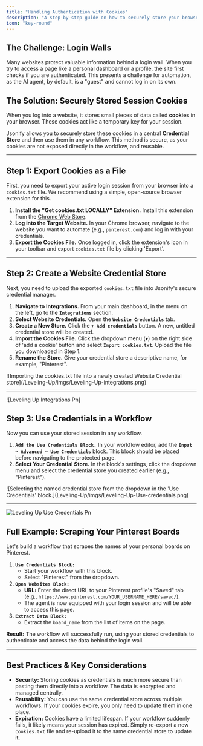 ```yaml
---
title: "Handling Authentication with Cookies"
description: "A step-by-step guide on how to securely store your browser cookies and use them to automate websites that require a login."
icon: "key-round"
---
```


## The Challenge: Login Walls

Many websites protect valuable information behind a login wall. When you try to access a page like a personal dashboard or a profile, the site first checks if you are authenticated. This presents a challenge for automation, as the AI agent, by default, is a "guest" and cannot log in on its own.

## The Solution: Securely Stored Session Cookies

When you log into a website, it stores small pieces of data called **cookies** in your browser. These cookies act like a temporary key for your session.

Jsonify allows you to securely store these cookies in a central **Credential Store** and then use them in any workflow. This method is secure, as your cookies are not exposed directly in the workflow, and reusable.

---

## Step 1: Export Cookies as a File

First, you need to export your active login session from your browser into a `cookies.txt` file. We recommend using a simple, open-source browser extension for this.

1. **Install the "Get cookies.txt LOCALLY" Extension.** Install this extension from the [Chrome Web Store](https://chromewebstore.google.com/detail/get-cookiestxt-locally/cclelndahbckbenkjhflpdbgdldlbecc?hl=en).
2. **Log into the Target Website.** In your Chrome browser, navigate to the website you want to automate (e.g., `pinterest.com`) and log in with your credentials.
3. **Export the Cookies File.** Once logged in, click the extension's icon in your toolbar and export `cookies.txt` file by clicking 'Export'.

---

## Step 2: Create a Website Credential Store

Next, you need to upload the exported `cookies.txt` file into Jsonify's secure credential manager.

1. **Navigate to Integrations.** From your main dashboard, in the menu on the left, go to the **`Integrations`** section.
2. **Select Website Credentials.** Open the **`Website Credentials`** tab.
3. **Create a New Store.** Click the **`+ Add credentials`** button. A new, untitled credential store will be created.
4. **Import the Cookies File.** Click the dropdown menu (`▼`) on the right side of 'add a cookie' button and select **`Import cookies.txt`**. Upload the file you downloaded in Step 1.
5. **Rename the Store.** Give your credential store a descriptive name, for example, "Pinterest".

<Frame caption="Importing the cookies.txt file into a newly created Website Credential store.">
  ![Importing the cookies.txt file into a newly created Website Credential store](/Leveling-Up/imgs/Leveling-Up-integrations.png)
</Frame>

---

![Leveling Up Integrations Pn]

## Step 3: Use Credentials in a Workflow

Now you can use your stored session in any workflow.

1. **`Add the Use Credentials Block.`** In your workflow editor, add the **`Input ➙ Advanced ➙ Use Credentials`** block. This block should be placed before navigating to the protected page.
2. **Select Your Credential Store.** In the block's settings, click the dropdown menu and select the credential store you created earlier (e.g., "Pinterest").

<Frame caption="Selecting the named credential store from the dropdown in the 'Use Credentials' block.">
  ![Selecting the named credential store from the dropdown in the 'Use Credentials' block.](Leveling-Up/imgs/Leveling-Up-Use-credentials.png)
</Frame>

---

![Leveling Up Use Credentials Pn](/Leveling-Up/imgs/Leveling-Up-Use-credentials.png)

## Full Example: Scraping Your Pinterest Boards

Let's build a workflow that scrapes the names of your personal boards on Pinterest.

1. **`Use Credentials Block:`**
   - Start your workflow with this block.
   - Select "Pinterest" from the dropdown.
2. **`Open Websites Block:`**
   - **URL:** Enter the direct URL to your Pinterest profile's "Saved" tab (e.g., `https://www.pinterest.com/YOUR_USERNAME_HERE/saved/`).
   - The agent is now equipped with your login session and will be able to access this page.
3. **`Extract Data Block:`**
   - Extract the `board_name` from the list of items on the page.

**Result:** The workflow will successfully run, using your stored credentials to authenticate and access the data behind the login wall.

---

## Best Practices & Key Considerations

- **Security:** Storing cookies as credentials is much more secure than pasting them directly into a workflow. The data is encrypted and managed centrally.
- **Reusability:** You can use the same credential store across multiple workflows. If your cookies expire, you only need to update them in one place.
- **Expiration:** Cookies have a limited lifespan. If your workflow suddenly fails, it likely means your session has expired. Simply re-export a new `cookies.txt` file and re-upload it to the same credential store to update it.